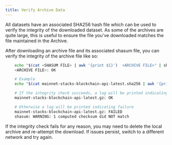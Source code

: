 ```yaml
---
title: Verify Archive Data
---
```


All datasets have an associated SHA256 hash file which can be used to verify the integrity of the downloaded dataset.
As some of the archives are quite large, this is useful to ensure the file you've downloaded matches the file maintained in the Archive.

After downloading an archive file and its associated shasum file, you can verify the integrity of the archive file like so:

```bash
    echo "$(cat <SHASUM FILE> | awk '{print $1}')  <ARCHIVE FILE>" | shasum --check
    <ARCHIVE FILE>: OK

    # Example
    echo "$(cat mainnet-stacks-blockchain-api-latest.sha256 | awk '{print $1}')  mainnet-stacks-blockchain-api-latest.gz" | shasum --check

    # If the integrity check succeeds, a log will be printed indicating so
    mainnet-stacks-blockchain-api-latest.gz: OK

    # Otherwise a log will be printed indicating failure
    mainnet-stacks-blockchain-api-latest.gz: FAILED
    shasum: WARNING: 1 computed checksum did NOT match
```

If the integrity check fails for any reason, you may need to delete the local archive and re-attempt the download. If issues persist, switch to a different network and try again.